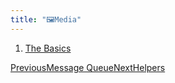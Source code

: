 ```yaml
---
title: "🖼️Media"
---
```


1. [The Basics](/maginium/the-basics)

[PreviousMessage Queue](/maginium/the-basics/message-queue)[NextHelpers](/maginium/the-basics/helpers)
